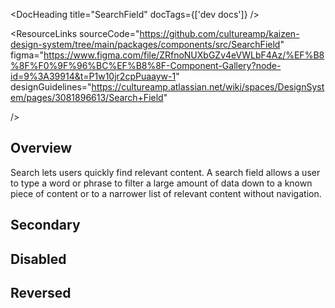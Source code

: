 
<Meta of={SearchFieldStories} />

<DocHeading title="SearchField" docTags={['dev docs']} />

<ResourceLinks
  sourceCode="https://github.com/cultureamp/kaizen-design-system/tree/main/packages/components/src/SearchField"
  figma="https://www.figma.com/file/ZRfnoNUXbGZv4eVWLbF4Az/%EF%B8%8F%F0%9F%96%BC%EF%B8%8F-Component-Gallery?node-id=9%3A39914&t=P1w10jr2cpPuaayw-1"
  designGuidelines="https://cultureamp.atlassian.net/wiki/spaces/DesignSystem/pages/3081896613/Search+Field"

/>

<KAIOInstallation exportNames="SearchField" />

## Overview

Search lets users quickly find relevant content. A search field allows a user to type a word or phrase to filter a large amount of data down to a known piece of content or to a narrower list of relevant content without navigation.

<Canvas of={SearchFieldStories.Playground} />
<Controls of={SearchFieldStories.Playground} />

## Secondary

<Canvas of={SearchFieldStories.Secondary} />

## Disabled

<Canvas of={SearchFieldStories.Disabled} />

## Reversed

<Canvas of={SearchFieldStories.Reversed} />
